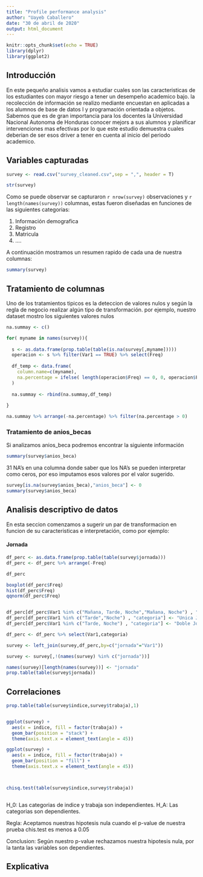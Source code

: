 ```yaml
---
title: "Profile performance analysis"
author: "Uayeb Caballero"
date: "30 de abril de 2020"
output: html_document
---
```


```r
knitr::opts_chunk$set(echo = TRUE)
library(dplyr)
library(ggplot2)
```

## Introducción

En este pequeño analisis vamos a estudiar cuales son las caracteristicas de los estudiantes con mayor riesgo a tener un desempeño academico bajo. la recolección de información se realizo mediante encuestan en aplicadas a los alumnos de base de datos I y programación orientada a objetos. Sabemos que es de gran importancia para los docentes la Universidad Nacional Autonoma de Honduras conocer mejors a sus alumnos y planificar intervenciones mas efectivas por lo que este estudio demuestra cuales deberian de ser esos driver a tener en cuenta al inicio del periodo academico.


## Variables capturadas

```r
survey <- read.csv("survey_cleaned.csv",sep = ",", header = T)

str(survey)

```

Como se puede observar se capturaron `r nrow(survey)` observaciones y `r length(names(survey))` columnas, estas fueron diseñadas en funciones de las siguientes categorias:

1. Información demografica
2. Registro
3. Matricula
4. ....


A continuación mostramos un resumen rapido de cada una de nuestra columnas:

```r
summary(survey)
```

## Tratamiento de columnas

Uno de los tratamientos tipicos es la deteccion de valores nulos y según la regla de negocio realizar algún tipo de transformación. por ejemplo, nuestro dataset mostro los siguientes valores nulos

```r

na.summay <- c()

for( myname in names(survey)){
  
  s <- as.data.frame(prop.table(table(is.na(survey[,myname]))))
  operacion <- s %>% filter(Var1 == TRUE) %>% select(Freq)
  
  df_temp <- data.frame( 
    column.name=c(myname),  
    na.percentage = ifelse( length(operacion$Freq) == 0, 0, operacion$Freq[1] )
  )
  
  na.summay <- rbind(na.summay,df_temp)
  
}

na.summay %>% arrange(-na.percentage) %>% filter(na.percentage > 0)
```


### Tratamiento de anios_becas

Si analizamos anios_beca podremos encontrar la siguiente información

```r
summary(survey$anios_beca)
```

31 NA's en una columna donde saber que los NA's se pueden interpretar como ceros, por eso imputamos esos valores por el valor sugerido.

```r
survey[is.na(survey$anios_beca),"anios_beca"] <- 0
summary(survey$anios_beca)
```



## Analisis descriptivo de datos

En esta seccion comenzamos a sugerir un par de transformacion en funcion de su caracteristicas e interpretación, como por ejemplo:

#### Jornada

```r
df_perc <- as.data.frame(prop.table(table(survey$jornada)))
df_perc <- df_perc %>% arrange(-Freq)

df_perc

boxplot(df_perc$Freq)
hist(df_perc$Freq)
qqnorm(df_perc$Freq)


df_perc[df_perc$Var1 %in% c("Mañana, Tarde, Noche","Mañana, Noche") , "categoria"] <- "Jornada Completa"
df_perc[df_perc$Var1 %in% c("Tarde","Noche") , "categoria"] <- "Unica Jornada"
df_perc[df_perc$Var1 %in% c("Tarde, Noche") , "categoria"] <- "Doble Jornada"

df_perc <- df_perc %>% select(Var1,categoria)

survey <- left_join(survey,df_perc,by=c("jornada"="Var1"))

survey <- survey[,!(names(survey) %in% c("jornada"))]

names(survey)[length(names(survey))] <- "jornada"
prop.table(table(survey$jornada))
```


## Correlaciones 

```r
prop.table(table(survey$indice,survey$trabaja),1)


ggplot(survey) +
  aes(x = indice, fill = factor(trabaja)) +
  geom_bar(position = "stack") +
  theme(axis.text.x = element_text(angle = 45))

ggplot(survey) +
  aes(x = indice, fill = factor(trabaja)) +
  geom_bar(position = "fill") +
  theme(axis.text.x = element_text(angle = 45))



chisq.test(table(survey$indice,survey$trabaja))



```


H_0: Las categorias de indice y trabaja son independientes.
H_A: Las categorias son dependientes.

Regla: Aceptamos nuestras hipotesis nula cuando el p-value de nuestra prueba chis.test es menos a 0.05

Conclusion: Según nuestro p-value rechazamos nuestra hipotesis nula, por la tanta las variables son dependientes.

## Explicativa 
